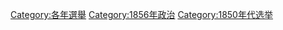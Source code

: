 [[Category:各年選舉|Category:各年選舉]]
[[Category:1856年政治|Category:1856年政治]]
[[Category:1850年代选举|Category:1850年代选举]]